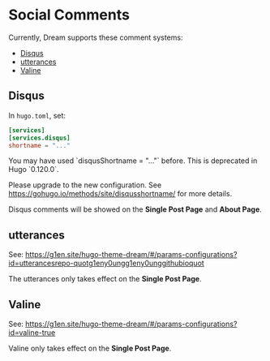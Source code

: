 
# Social Comments

Currently, Dream supports these comment systems:

- [Disqus](https://disqus.com/)
- [utterances](https://utteranc.es/)
- [Valine](https://valine.js.org/en/)

## Disqus

In `hugo.toml`, set:

```toml
[services]
[services.disqus]
shortname = "..."
```

<Callout type="warning">
You may have used `disqusShortname = "..."` before. This is deprecated in Hugo `0.120.0`.

Please upgrade to the new configuration. See https://gohugo.io/methods/site/disqusshortname/ for more details.
</Callout>

Disqus comments will be showed on the **Single Post Page** and **About Page**.

## utterances

See: https://g1en.site/hugo-theme-dream/#/params-configurations?id=utterancesrepo-quotg1eny0ungg1eny0unggithubioquot

The utterances only takes effect on the **Single Post Page**.

## Valine

See: https://g1en.site/hugo-theme-dream/#/params-configurations?id=valine-true

Valine only takes effect on the **Single Post Page**.
